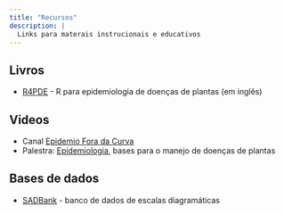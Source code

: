 ```yaml
---
title: "Recursos"
description: |
  Links para materais instrucionais e educativos
---
```


## Livros

-   [R4PDE](https://emdelponte.github.io/epidemiology-R/index.html) - R para epidemiologia de doenças de plantas (em inglês)

## Videos

-   Canal [Epidemio Fora da Curva](https://www.youtube.com/channel/UCl5H4LMBYJB1Hu3HgCmgyCg)
-   Palestra: [Epidemiologia](https://www.youtube.com/watch?v=3gXJNfdqZs0&t=941s), bases para o manejo de doenças de plantas

## Bases de dados

-   [SADBank](https://sadbank.netlify.app/) - banco de dados de escalas diagramáticas
